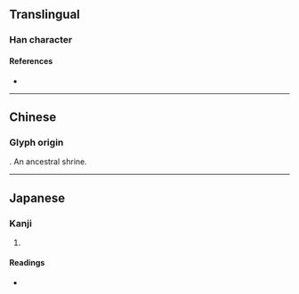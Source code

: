 {{character info/new}}
{{also|享|亨}}
==Translingual==

===Han character===
{{Han char|rn=8|rad=亠|as=07|sn=9|four=|canj=YRA|ids=⿳亠口日}}

====References====
* {{Han ref|kx=0089.050|dkj=00305|dj=0188.110|hdz=10285.050|uh=4EAF|ud=20143}}

----

==Chinese==
===Glyph origin===
{{Han etym}}
{{liushu|p}}. An ancestral shrine.
{{zh-see|享|v}}

----

==Japanese==

===Kanji===
{{ja-kanji|grade=|rs=亠07}}

# {{defn|lang=ja|sort=亠07}}

====Readings====
* {{ja-readings|on=[[きょう]] (kyō), [[こう]] (kō)|kun=}}